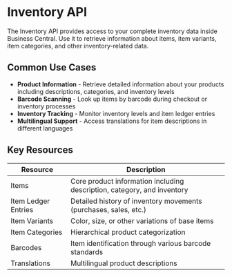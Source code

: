 # Inventory API

The Inventory API provides access to your complete inventory data inside Business Central. Use it to retrieve information about items, item variants, item categories, and other inventory-related data.

## Common Use Cases

- **Product Information** - Retrieve detailed information about your products including descriptions, categories, and inventory levels
- **Barcode Scanning** - Look up items by barcode during checkout or inventory processes
- **Inventory Tracking** - Monitor inventory levels and item ledger entries
- **Multilingual Support** - Access translations for item descriptions in different languages

## Key Resources

| Resource | Description |
|----------|-------------|
| Items | Core product information including description, category, and inventory |
| Item Ledger Entries | Detailed history of inventory movements (purchases, sales, etc.) |
| Item Variants | Color, size, or other variations of base items |
| Item Categories | Hierarchical product categorization |
| Barcodes | Item identification through various barcode standards |
| Translations | Multilingual product descriptions |
